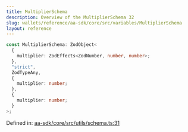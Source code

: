 ```yaml
---
title: MultiplierSchema
description: Overview of the MultiplierSchema 32
slug: wallets/reference/aa-sdk/core/src/variables/MultiplierSchema
layout: reference
---
```


```ts
const MultiplierSchema: ZodObject<
  {
    multiplier: ZodEffects<ZodNumber, number, number>;
  },
  "strict",
  ZodTypeAny,
  {
    multiplier: number;
  },
  {
    multiplier: number;
  }
>;
```

Defined in: [aa-sdk/core/src/utils/schema.ts:31](https://github.com/alchemyplatform/aa-sdk/blob/923a52171f7246172caf350853843e6680197da9/aa-sdk/core/src/utils/schema.ts#L31)
